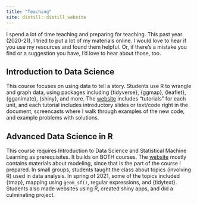 ```yaml
---
title: "Teaching"
site: distill::distill_website
---
```


I spend a lot of time teaching and preparing for teaching. This past year (2020-21), I tried to put a lot of my materials online. I would love to hear if you use my resources and found them helpful. Or, if there's a mistake you find or a suggestion you have, I'd love to hear about those, too.

## Introduction to Data Science   

This course focuses on using data to tell a story. Students use R to wrangle and graph data, using packages including {tidyverse}, {ggmap}, {leaflet}, {gganimate}, {shiny}, and more. The [website](https://ds112-lendway.netlify.app/) includes "tutorials" for each unit, and each tutorial includes introductory slides or text/code right in the document, screencasts where I walk through examples of the new code, and example problems with solutions.

## Advanced Data Science in R

This course requires Introduction to Data Science and Statistical Machine Learning as prerequisites. It builds on BOTH courses. The [website](https://advanced-ds-in-r.netlify.app/) mostly contains materials about modeling, since that is the part of the course I prepared. In small groups, students taught the class about topics (involving R) used in data analysis. In spring of 2021, some of the topics included {tmap}, mapping using `geom_sf()`, regular expressions, and {tidytext}. Students also made websites using R, created shiny apps, and did a culminating project. 




